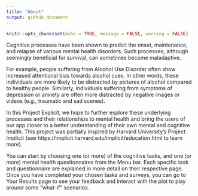 ```yaml
---
title: "About"
output: github_document
---
```


```r
knitr::opts_chunk$set(echo = TRUE, message = FALSE, warning = FALSE)
```

Cognitive processes have been shown to predict the onset, maintenance, and relapse of various mental health disorders. Such processes, although seemingly beneficial for survival, can sometimes become maladaptive.

For example, people suffering from Alcohol Use Disorder often show increased attentional bias towards alcohol cues. In other words, these individuals are more likely to be distracted by pictures of alcohol compared to healthy people. Similarly, individuals suffering from symptoms of depression or anxiety are often more distracted by negative images or videos (e.g., traumatic and sad scenes).

In this Project Explicit, we hope to further explore these underlying processes and their relationships to mental health and bring the users of our app closer to a better understanding of their own mental and cognitive health. This project was partially inspired by Harvard University’s Project Implicit (see https://implicit.harvard.edu/implicit/education.html to learn more).

You can start by choosing one (or more) of the cognitive tasks, and one (or more) mental health questionnaires from the Menu bar. Each specific task and questionnaire are explained in more detail on their respective page. Once you have completed your chosen tasks and surveys, you can go to Your Results page to see your feedback and interact with the plot to play around some “what-if” scenarios.
